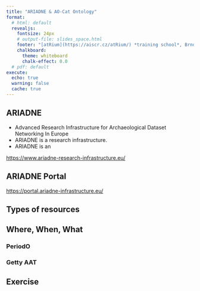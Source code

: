 ```yaml
---
title: "ARIADNE & AO-Cat Ontology"
format:
  # html: default
  revealjs:
    fontsize: 24px
    # output-file: slides_space.html
    footer: "[atRium](https://aiscr.cz/atRium/) *training school*, Brno 2024 | [ARIADNE](/ariadne/index.qmd)"
    chalkboard:
      theme: whiteboard
      chalk-effect: 0.0
  # pdf: default
execute:
  echo: true
  warning: false
  cache: true
---
```


## ARIADNE 

- Advanced Research Infrastructure for Archaeological Dataset Networking In Europe
- ARIADNE is a research infrastructure.
- ARIADNE is an 

[https://www.ariadne-research-infrastructure.eu/](https://www.ariadne-research-infrastructure.eu/)


## ARIADNE Portal 

[https://portal.ariadne-infrastructure.eu/](https://portal.ariadne-infrastructure.eu/)

## Types of resources

## Where, When, What

### PeriodO

### Getty AAT

## Exercise 
